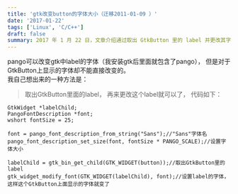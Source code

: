 ```yaml
---
title: 'gtk改变button的字体大小（迁移2011-01-09 ）'
date: '2017-01-22'
tags: ['Linux', 'C/C++']
draft: false
summary: 2017 年 1 月 22 日，文章介绍通过取出 GtkButton 里的 label 并更改其字体来改变 button 字体大小，利用 pango 相关代码实现，安装 gtk 后自带 pango。 
---
```


pango可以改变gtk中label的字体（我安装gtk后里面就包含了pango）， 但是对于GtkButton上显示的字体却不能直接改变的。  
我自己想出来的一种方法是：  
> 取出GtkButton里面的label， 再来更改这个label就可以了， 代码如下： 
 
```
GtkWidget *labelChild;
PangoFontDescription *font;
wshort fontSize = 25;

font = pango_font_description_from_string("Sans");//"Sans"字体名
pango_font_description_set_size(font, fontSize * PANGO_SCALE);//设置字体大小

labelChild = gtk_bin_get_child(GTK_WIDGET(button));//取出GtkButton里的label
gtk_widget_modify_font(GTK_WIDGET(labelChild), font);//设置label的字体， 这样这个GtkButton上面显示的字体就变了





```